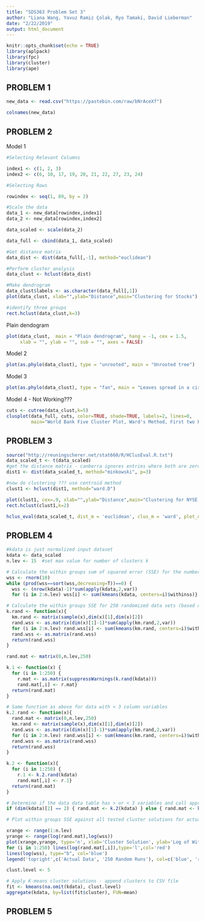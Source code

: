 ```yaml
---
title: "SDS363 Problem Set 3"
author: "Liana Wang, Yavuz Ramiz Çolak, Ryo Tamaki, David Lieberman"
date: "2/22/2019"
output: html_document
---
```


```r
knitr::opts_chunk$set(echo = TRUE)
library(aplpack)
library(fpc)
library(cluster)
library(ape)
```

## PROBLEM 1

```r
new_data <- read.csv("https://pastebin.com/raw/bNrAceXf")
```

```r
colnames(new_data)
```

## PROBLEM 2

Model 1
```r
#Selecting Relevant Columns

index1 <- c(1, 2, 3)
index2 <- c(6, 10, 17, 19, 20, 21, 22, 27, 23, 24)

#Selecting Rows

rowindex <- seq(1, 89, by = 2)

#Scale the data
data_1 <- new_data[rowindex,index1]
data_2 <- new_data[rowindex,index2]

data_scaled <- scale(data_2)

data_full <- cbind(data_1, data_scaled)

#Get distance matrix
data_dist <- dist(data_full[,-1], method="euclidean")

#Perform cluster analysis
data_clust <- hclust(data_dist)

#Make dendrogram
data_clust$labels <- as.character(data_full[,1])
plot(data_clust, xlab="",ylab="Distance",main="Clustering for Stocks")

#identify three groups
rect.hclust(data_clust,k=3)
```

Plain dendogram
```r
plot(data_clust,  main = "Plain dendrogram", hang = -1, cex = 1.5,
     xlab = "", ylab = "", sub = "", axes = FALSE)
```


Model 2
```r
plot(as.phylo(data_clust), type = "unrooted", main = "Unrooted tree")
```

Model 3
```r
plot(as.phylo(data_clust), type = "fan", main = "Leaves spread in a circle")
```

Model 4 - Not Working???
```r
cuts <- cutree(data_clust,k=5)
clusplot(data_full, cuts, color=TRUE, shade=TRUE, labels=2, lines=0,
         main="World Bank Five Cluster Plot, Ward's Method, First two PC")
```


## PROBLEM 3

```r
source("http://reuningscherer.net/stat660/R/HClusEval.R.txt")
data_scaled_t <- t(data_scaled)
#get the distance matrix - canberra ignores entries where both are zero
dist1 <- dist(data_scaled_t, method="minkowski", p=3)

#now do clustering ??? use centroid method
clust1 <- hclust(dist1, method="ward.D")

plot(clust1, cex=.9, xlab="",ylab="Distance",main="Clustering for NYSE Data")
rect.hclust(clust1,k=2)

hclus_eval(data_scaled_t, dist_m = 'euclidean', clus_m = 'ward', plot_op = T)
```


## PROBLEM 4

```r
#kdata is just normalized input dataset
kdata <- data_scaled
n.lev <- 15  #set max value for number of clusters k

# Calculate the within groups sum of squared error (SSE) for the number of cluster solutions selected by the user
wss <- rnorm(10)
while (prod(wss==sort(wss,decreasing=T))==0) {
  wss <- (nrow(kdata)-1)*sum(apply(kdata,2,var))
  for (i in 2:n.lev) wss[i] <- sum(kmeans(kdata, centers=i)$withinss)}

# Calculate the within groups SSE for 250 randomized data sets (based on the original input data)
k.rand <- function(x){
  km.rand <- matrix(sample(x),dim(x)[1],dim(x)[2])
  rand.wss <- as.matrix(dim(x)[1]-1)*sum(apply(km.rand,2,var))
  for (i in 2:n.lev) rand.wss[i] <- sum(kmeans(km.rand, centers=i)$withinss)
  rand.wss <- as.matrix(rand.wss)
  return(rand.wss)
}

rand.mat <- matrix(0,n.lev,250)

k.1 <- function(x) {
  for (i in 1:250) {
    r.mat <- as.matrix(suppressWarnings(k.rand(kdata)))
    rand.mat[,i] <- r.mat}
  return(rand.mat)
}

# Same function as above for data with < 3 column variables
k.2.rand <- function(x){
  rand.mat <- matrix(0,n.lev,250)
  km.rand <- matrix(sample(x),dim(x)[1],dim(x)[2])
  rand.wss <- as.matrix(dim(x)[1]-1)*sum(apply(km.rand,2,var))
  for (i in 2:n.lev) rand.wss[i] <- sum(kmeans(km.rand, centers=i)$withinss)
  rand.wss <- as.matrix(rand.wss)
  return(rand.wss)
}

k.2 <- function(x){
  for (i in 1:250) {
    r.1 <- k.2.rand(kdata)
    rand.mat[,i] <- r.1}
  return(rand.mat)
}

# Determine if the data data table has > or < 3 variables and call appropriate function above
if (dim(kdata)[2] == 2) { rand.mat <- k.2(kdata) } else { rand.mat <- k.1(kdata) }

# Plot within groups SSE against all tested cluster solutions for actual and randomized data - 1st: Log scale, 2nd: Normal scale

xrange <- range(1:n.lev)
yrange <- range(log(rand.mat),log(wss))
plot(xrange,yrange, type='n', xlab='Cluster Solution', ylab='Log of Within Group SSE', main='Cluster Solutions against Log of SSE')
for (i in 1:250) lines(log(rand.mat[,i]),type='l',col='red')
lines(log(wss), type="b", col='blue')
legend('topright',c('Actual Data', '250 Random Runs'), col=c('blue', 'red'), lty=1)
```


```r
clust.level <- 5

# Apply K-means cluster solutions - append clusters to CSV file
fit <- kmeans(na.omit(kdata), clust.level)
aggregate(kdata, by=list(fit$cluster), FUN=mean)
```


## PROBLEM 5
